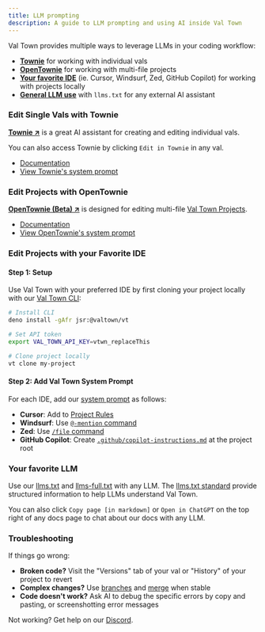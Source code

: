 ```yaml
---
title: LLM prompting
description: A guide to LLM prompting and using AI inside Val Town
---
```



Val Town provides multiple ways to leverage LLMs in your coding workflow:
- [**Townie**](#edit-single-vals-with-townie) for working with individual vals
- [**OpenTownie**](#edit-projects-with-opentownie) for working with multi-file projects 
- [**Your favorite IDE**](#edit-projects-with-your-favorite-ide) (ie. Cursor, Windsurf, Zed, GitHub Copilot) for working with projects locally
- [**General LLM use**](#general-llm-use) with `llms.txt` for any external AI assistant

### Edit Single Vals with Townie
**[Townie ↗](https://val.town/townie)** is a great AI assistant for creating and editing individual vals. 

You can also access Townie by clicking `Edit in Townie` in any val.
- [Documentation](../../reference/townie)
- [View Townie's system prompt](https://gist.githubusercontent.com/stevekrouse/21cba8759c09f906be424dc1bb949869/raw/81caae98f1ce9b191374188d0f73efacbccba9a1/townie.md)

### Edit Projects with OpenTownie
**[OpenTownie (Beta) ↗](https://www.val.town/x/stevekrouse/OpenTownie)** is designed for editing multi-file [Val Town Projects](../../projects/).
- [Documentation](https://www.val.town/x/stevekrouse/OpenTownie/code/README.md)
- [View OpenTownie's system prompt](https://www.val.town/x/stevekrouse/OpenTownie/code/prompts/system_prompt.txt)

### Edit Projects with your Favorite IDE

#### Step 1: Setup 
Use Val Town with your preferred IDE by first cloning your project locally with our [Val Town CLI](https://github.com/val-town/vt):

``` bash
# Install CLI
deno install -gAfr jsr:@valtown/vt

# Set API token
export VAL_TOWN_API_KEY=vtwn_replaceThis

# Clone project locally
vt clone my-project

```

#### Step 2: Add Val Town System Prompt
For each IDE, add our [system prompt](https://www.val.town/x/stevekrouse/OpenTownie/code/prompts/system_prompt.txt) as follows:
- **Cursor**: Add to [Project Rules](https://docs.cursor.com/context/rules-for-ai)
- **Windsurf**: Use [`@-mention` command](https://docs.windsurf.com/chat/overview#%40-mentions) 
- **Zed**: Use [`/file` command](https://zed.dev/docs/assistant/commands) 
- **GitHub Copilot**: Create [`.github/copilot-instructions.md`](https://docs.github.com/en/copilot/customizing-copilot/adding-repository-custom-instructions-for-github-copilot) at the project root

### Your favorite LLM
Use our [llms.txt](../../llms.txt) and [llms-full.txt](../../llms-full.txt) with any LLM.  The [llms.txt standard](https://llmstxt.org/) provide structured information to help LLMs understand Val Town.

You can also click `Copy page [in markdown]` or `Open in ChatGPT` on the top right of any docs page to chat about our docs with any LLM.

### Troubleshooting
If things go wrong:
- **Broken code?** Visit the "Versions" tab of your val or "History" of your project to revert
- **Complex changes?** Use [branches](../../projects/branches) and [merge](../../projects/pull-requests/) when stable
- **Code doesn't work?** Ask AI to debug the specific errors by copy and pasting, or screenshotting error messages

Not working? Get help on our [Discord](https://discord.val.town).